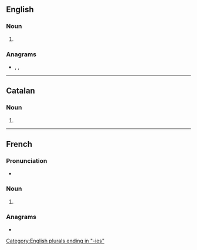 ==English==

===Noun===
{{head|en|noun plural form}}

# {{plural of|irony|lang=en}}

===Anagrams===
* {{l|en|ioniser}}, {{l|en|ironise}}, {{l|en|noisier}}

[[Category:English plurals ending in "-ies"]]

----

==Catalan==

===Noun===
{{head|ca|noun form}}

# {{plural of|ironia|lang=ca}}

----

==French==

===Pronunciation===
* {{IPA|/i.ʁɔ.ni/|lang=fr}}

===Noun===
{{head|fr|noun plural form|g=f}}

# {{plural of|ironie|lang=fr}}

===Anagrams===
* {{l|fr|ioniser}}